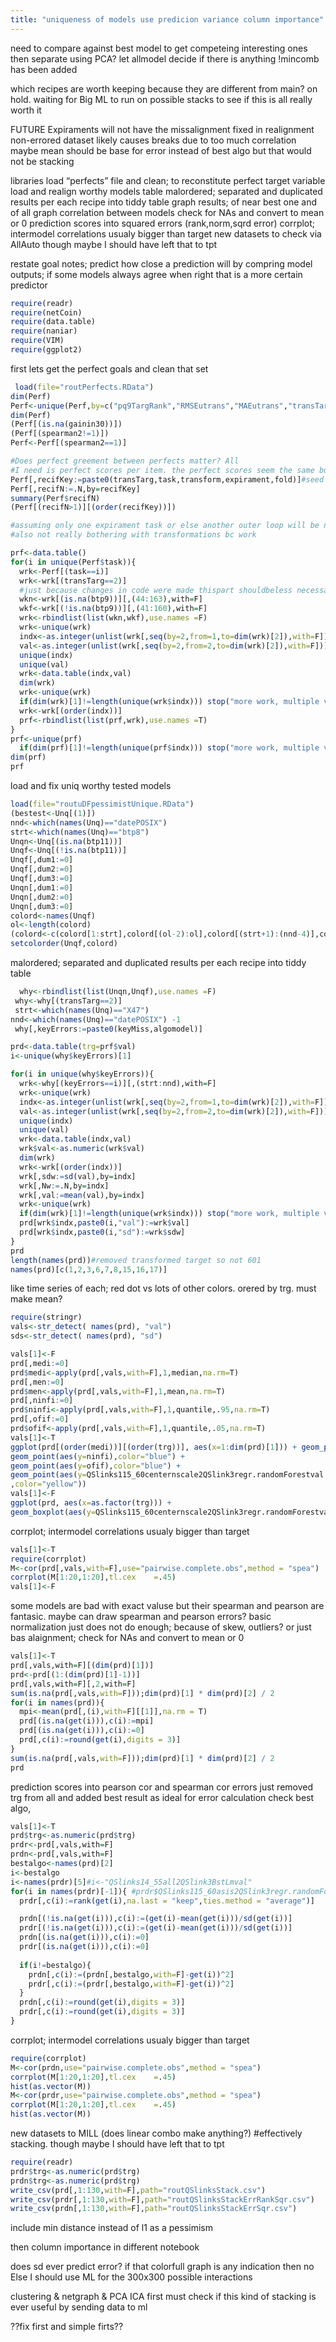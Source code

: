 ---
title: "uniqueness of models use predicion variance column importance"
---
need to compare against best model to get competeing interesting ones
then separate using PCA? let allmodel decide if there is anything
!mincomb has been added

which recipes are worth keeping because they are different from main?
on hold. waiting for Big ML to run on possible stacks to see if this is all really worth it

FUTURE Expiraments will not have the missalignment fixed in realignment
non-errored dataset likely causes breaks due to too much correlation
maybe mean should be base for error instead of best algo but that would not be stacking

libraries
load "perfects" file and clean; to reconstitute perfect target variable
load and realign worthy models table
malordered; separated and duplicated results per each recipe into tiddy table
graph results; of near best one and of all
graph correlation between models
check for NAs and convert to mean or 0
prediction scores into squared errors (rank,norm,sqrd error)
corrplot; intermodel correlations usualy bigger than target
new datasets to check via AllAuto though maybe I should have left that to tpt

restate goal notes; predict how close a prediction will by compring model outputs;
if some models always agree when right that is a more certain predictor


```{r}
require(readr)
require(netCoin)
require(data.table)
require(naniar) 
require(VIM)
require(ggplot2)
```

first lets get the perfect goals and clean that set 
```{r}
 load(file="routPerfects.RData")
dim(Perf)
Perf<-unique(Perf,by=c("pq9TargRank","RMSEutrans","MAEutrans","transTarg","RMSEmean","RMSEmeantrain","seedit","transform","fold","task"))
dim(Perf)
(Perf[(is.na(gainin30))])
(Perf[(spearman2!=1)])
Perf<-Perf[(spearman2==1)]

#Does perfect greement between perfects matter? All 
#I need is perfect scores per item. the perfect scores seem the same but seed affects foldseed 222
Perf[,recifKey:=paste0(transTarg,task,transform,expirament,fold)]#seed seedit
Perf[,recifN:=.N,by=recifKey]
summary(Perf$recifN)
(Perf[(recifN>1)][(order(recifKey))])

#assuming only one expirament task or else another outer loop will be needed
#also not really bothering with transformations bc work

prf<-data.table()
for(i in unique(Perf$task)){
  wrk<-Perf[(task==i)]
  wrk<-wrk[(transTarg==2)]
  #just because changes in code were made thispart shouldbeless necessarylater
  wkn<-wrk[(is.na(btp9))][,(44:163),with=F]
  wkf<-wrk[(!is.na(btp9))][,(41:160),with=F]
  wrk<-rbindlist(list(wkn,wkf),use.names =F)
  wrk<-unique(wrk)
  indx<-as.integer(unlist(wrk[,seq(by=2,from=1,to=dim(wrk)[2]),with=F]))
  val<-as.integer(unlist(wrk[,seq(by=2,from=2,to=dim(wrk)[2]),with=F]))
  unique(indx)
  unique(val)
  wrk<-data.table(indx,val)
  dim(wrk)
  wrk<-unique(wrk)
  if(dim(wrk)[1]!=length(unique(wrk$indx))) stop("more work, multiple valuse for same index")
  wrk<-wrk[(order(indx))]
  prf<-rbindlist(list(prf,wrk),use.names =T)
}
prf<-unique(prf)
  if(dim(prf)[1]!=length(unique(prf$indx))) stop("more work, multiple valuse for same index")
dim(prf)
prf
```
load and fix uniq worthy tested models
```{r}
load(file="routuDFpessimistUnique.RData")
(bestest<-Unq[(1)])
nnd<-which(names(Unq)=="datePOSIX")
strt<-which(names(Unq)=="btp8")
Unqn<-Unq[(is.na(btp11))]
Unqf<-Unq[(!is.na(btp11))]
Unqf[,dum1:=0]
Unqf[,dum2:=0]
Unqf[,dum3:=0]
Unqn[,dum1:=0]
Unqn[,dum2:=0]
Unqn[,dum3:=0]
colord<-names(Unqf)
ol<-length(colord)
(colord<-c(colord[1:strt],colord[(ol-2):ol],colord[(strt+1):(nnd-4)],colord[(nnd):(ol-3)]))
setcolorder(Unqf,colord)

```

malordered; separated and duplicated results per each recipe into tiddy table
```{r}
  why<-rbindlist(list(Unqn,Unqf),use.names =F)
 why<-why[(transTarg==2)]
 strt<-which(names(Unq)=="X47")
nnd<-which(names(Unq)=="datePOSIX") -1
 why[,keyErrors:=paste0(keyMiss,algomodel)]

prd<-data.table(trg=prf$val)
i<-unique(why$keyErrors)[1]

for(i in unique(why$keyErrors)){
  wrk<-why[(keyErrors==i)][,(strt:nnd),with=F]
  wrk<-unique(wrk)
  indx<-as.integer(unlist(wrk[,seq(by=2,from=1,to=dim(wrk)[2]),with=F]))
  val<-as.integer(unlist(wrk[,seq(by=2,from=2,to=dim(wrk)[2]),with=F]))
  unique(indx)
  unique(val)
  wrk<-data.table(indx,val)
  wrk$val<-as.numeric(wrk$val)
  dim(wrk)
  wrk<-wrk[(order(indx))]
  wrk[,sdw:=sd(val),by=indx]
  wrk[,Nw:=.N,by=indx]
  wrk[,val:=mean(val),by=indx]
  wrk<-unique(wrk)
  if(dim(wrk)[1]!=length(unique(wrk$indx))) stop("more work, multiple valuse for same index")
  prd[wrk$indx,paste0(i,"val"):=wrk$val]
  prd[wrk$indx,paste0(i,"sd"):=wrk$sdw]
}
prd
length(names(prd))#removed transformed target so not 601
names(prd)[c(1,2,3,6,7,8,15,16,17)]

```
like time series of each; red dot vs lots of other colors. orered by trg. must make mean?

```{r}

require(stringr)
vals<-str_detect( names(prd), "val")
sds<-str_detect( names(prd), "sd")

vals[1]<-F
prd[,medi:=0]
prd$medi<-apply(prd[,vals,with=F],1,median,na.rm=T)
prd[,men:=0]
prd$men<-apply(prd[,vals,with=F],1,mean,na.rm=T)
prd[,ninfi:=0]
prd$ninfi<-apply(prd[,vals,with=F],1,quantile,.95,na.rm=T)
prd[,ofif:=0]
prd$ofif<-apply(prd[,vals,with=F],1,quantile,.05,na.rm=T)
vals[1]<-T
ggplot(prd[(order(medi))][(order(trg))], aes(x=1:dim(prd)[1])) + geom_point(aes(y=medi),color="green") + geom_point(aes(y=trg),color="red") + 
geom_point(aes(y=ninfi),color="blue") +
geom_point(aes(y=ofif),color="blue") +
geom_point(aes(y=QSlinks115_60centernscale2QSlink3regr.randomForestval
,color="yellow"))
vals[1]<-F
ggplot(prd, aes(x=as.factor(trg))) +
geom_boxplot(aes(y=QSlinks115_60centernscale2QSlink3regr.randomForestval))
```
corrplot; intermodel correlations usualy bigger than target
```{r}
vals[1]<-T
require(corrplot)
M<-cor(prd[,vals,with=F],use="pairwise.complete.obs",method = "spea")
corrplot(M[1:20,1:20],tl.cex	=.45)
vals[1]<-F
```
some models are bad with exact valuse but their spearman and pearson are fantasic. maybe can draw spearman and pearson errors? basic normalization just does not do enough; because of skew, outliers? or just bas alaignment;
check for NAs and convert to mean or 0
```{r}

vals[1]<-T
prd[,vals,with=F][(dim(prd)[1])]
prd<-prd[(1:(dim(prd)[1]-1))]
prd[,vals,with=F][,2,with=F]
sum(is.na(prd[,vals,with=F]));dim(prd)[1] * dim(prd)[2] / 2
for(i in names(prd)){
  mpi<-mean(prd[,(i),with=F][[1]],na.rm = T)
  prd[(is.na(get(i))),c(i):=mpi]
  prd[(is.na(get(i))),c(i):=0]
  prd[,c(i):=round(get(i),digits = 3)]
}
sum(is.na(prd[,vals,with=F]));dim(prd)[1] * dim(prd)[2] / 2
prd
```

prediction scores into pearson cor and spearman cor errors
just removed trg from all and added best result as ideal for error calculation
check best algo, 
```{r}
vals[1]<-T
prd$trg<-as.numeric(prd$trg)
prdr<-prd[,vals,with=F]
prdn<-prd[,vals,with=F]
bestalgo<-names(prd)[2]
i<-bestalgo
i<-names(prdr)[5]#i<-"QSlinks14_55all2QSlink3BstLmval"
for(i in names(prdr)[-1]){ #prdr$QSlinks115_60asis2QSlink3regr.randomForestval
  prdr[,c(i):=rank(get(i),na.last = "keep",ties.method = "average")]

  prdn[(!is.na(get(i))),c(i):=(get(i)-mean(get(i)))/sd(get(i))]  
  prdr[(!is.na(get(i))),c(i):=(get(i)-mean(get(i)))/sd(get(i))]
  prdn[(is.na(get(i))),c(i):=0]  
  prdr[(is.na(get(i))),c(i):=0]
  
  if(i!=bestalgo){
    prdn[,c(i):=(prdn[,bestalgo,with=F]-get(i))^2]  
    prdr[,c(i):=(prdr[,bestalgo,with=F]-get(i))^2]
  }
  prdn[,c(i):=round(get(i),digits = 3)]
  prdr[,c(i):=round(get(i),digits = 3)]
}
```
corrplot; intermodel correlations usualy bigger than target
```{r}

require(corrplot)
M<-cor(prdn,use="pairwise.complete.obs",method = "spea")
corrplot(M[1:20,1:20],tl.cex	=.45)
hist(as.vector(M))
M<-cor(prdr,use="pairwise.complete.obs",method = "spea")
corrplot(M[1:20,1:20],tl.cex	=.45)
hist(as.vector(M))
```
new datasets to MILL (does linear combo make anything?) #effectively stacking. though maybe I should have left that to tpt
```{r}

require(readr)
prdr$trg<-as.numeric(prd$trg)
prdn$trg<-as.numeric(prd$trg)
write_csv(prd[,1:130,with=F],path="routQSlinksStack.csv")
write_csv(prdr[,1:130,with=F],path="routQSlinksStackErrRankSqr.csv")
write_csv(prdn[,1:130,with=F],path="routQSlinksStackErrSqr.csv")
```

include min distance instead of l1 as a pessimism

then column importance in different notebook


does sd ever predict error?
if that colorfull graph is any indication then no
Else I should use ML for the 300x300 possible interactions

clustering & netgraph & PCA ICA 
first must check if this kind of stacking is ever useful by sending data to ml

??fix first and simple firts??
